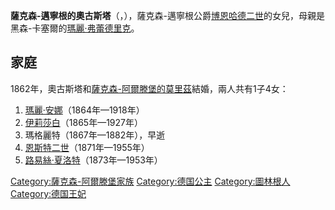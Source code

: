 {{Multiple issues|
{{Expand language|1=en|time=2021-03-18T14:49:27+00:00}}
{{Unreferenced|time=2021-03-18T14:49:27+00:00}}
}}
{{Infobox noble
| name        = 薩克森-邁寧根的奧古斯塔
| image       = Princess Augusta of Saxe-Meiningen.jpg
| birth_date  = {{birth date|1843|8|6|df=y}}
| birth_place = [[邁寧根|邁寧根]]
| death_date  = {{death date and age|1919|11|11|1843|8|6|df=y}}
| death_place = [[阿爾滕堡|阿爾滕堡]]
| noble family= [[韋廷王朝|韋廷家族]]
| father      = [[博恩哈德二世_(薩克森-邁寧根)|博恩哈德二世]]
| mother      = [[黑森-卡塞爾的瑪麗·弗蕾德里克_(1804-1888)|瑪麗·弗蕾德里克]]
}}
'''薩克森-邁寧根的奧古斯塔'''（{{lang-de|Auguste von Sachsen-Meiningen}}，{{bd|1843年|8月6日|1919年|11月11日}}），薩克森-邁寧根公爵[[博恩哈德二世_(薩克森-邁寧根)|博恩哈德二世]]的女兒，母親是黑森-卡塞爾的[[黑森-卡塞爾的瑪麗·弗蕾德里克_(1804-1888)|瑪麗·弗蕾德里克]]。

== 家庭 ==
1862年，奧古斯塔和[[薩克森-阿爾滕堡的莫里茲|薩克森-阿爾滕堡的莫里茲]]結婚，兩人共有1子4女：
# [[瑪麗·安娜_(薩克森-阿爾滕堡)|瑪麗·安娜]]（1864年—1918年）
# [[薩克森-阿爾滕堡的伊莉莎白_(1865-1927)|伊莉莎白]]（1865年—1927年）
# 瑪格麗特（1867年—1882年），早逝
# [[恩斯特二世_(薩克森-阿爾滕堡)|恩斯特二世]]（1871年—1955年）
# [[路易絲·夏洛特_(薩克森-阿爾滕堡)|路易絲·夏洛特]]（1873年—1953年）

[[Category:薩克森-阿爾滕堡家族|Category:薩克森-阿爾滕堡家族]]
[[Category:德国公主|Category:德国公主]]
[[Category:圖林根人|Category:圖林根人]]
[[Category:德国王妃|Category:德国王妃]]